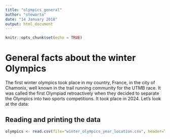 ```yaml
---
title: "olympics_general"
author: "stewarta"
date: "14 January 2018"
output: html_document
---
```


```r
knitr::opts_chunk$set(echo = TRUE)
```


# General facts about the winter Olympics

The first winter olympics took place in my country, France, in the city of Chamonix, well known in the trail running community for the UTMB race. It was called the first Olympiad retroactively when they decided to separate the Olympics into two sports competitions. It took place in 2024. Let's look at the data:

## Reading and printing the data
```r
olympics <- read.csv(file="winter_olympics_year_location.csv", header=TRUE, sep=",")

```
